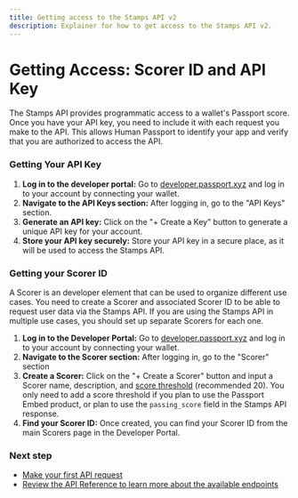 ```yaml
---
title: Getting access to the Stamps API v2
description: Explainer for how to get access to the Stamps API v2.
---
```


# Getting Access: Scorer ID and API Key

The Stamps API provides programmatic access to a wallet's Passport score. Once you have your API key, you need to include it with each request you make to the API. This allows Human Passport to identify your app and verify that you are authorized to access the API.

### Getting Your API Key

1. **Log in to the developer portal:** Go to [developer.passport.xyz](https://developer.passport.xyz) and log in to your account by connecting your wallet.
2. **Navigate to the API Keys section:** After logging in, go to the "API Keys" section.
3. **Generate an API key:** Click on the "+ Create a Key" button to generate a unique API key for your account.
4. **Store your API key securely:** Store your API key in a secure place, as it will be used to access the Stamps API.


### Getting your Scorer ID
A Scorer is an developer element that can be used to organize different use cases. You need to create a Scorer and associated Scorer ID to be able to request user data via the Stamps API. If you are using the Stamps API in multiple use cases, you should set up separate Scorers for each one.

1. **Log in to the Developer Portal:** Go to [developer.passport.xyz](https://developer.passport.xyz) and log in to your account by connecting your wallet.
2. **Navigate to the Scorer section:** After logging in, go to the "Scorer" section
3. **Create a Scorer:** Click on the "+ Create a Scorer" button and input a Scorer name, description, and [score threshold](/building-with-passport/stamps/major-concepts/scoring-thresholds) (recommended 20). You only need to add a score threshold if you plan to use the Passport Embed product, or plan to use the `passing_score` field in the Stamps API response.  
4. **Find your Scorer ID:** Once created, you can find your Scorer ID from the main Scorers page in the Developer Portal.

### Next step

* [Make your first API request](quick-start-guide)
* [Review the API Reference to learn more about the available endpoints](api-reference)